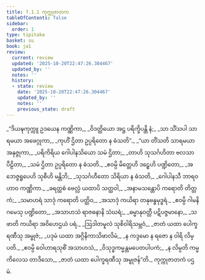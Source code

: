 ```yaml
---
title: 7.1.1 ကုက္ကုဇာတက
tableOfContents: false
sidebar:
  order: 1
type: tipitaka
basket: su
book: ja1
review:
  current: review
  updated: '2025-10-20T22:47:26.304467'
  updated_by: ''
  notes: ''
  history:
  - state: review
    date: '2025-10-20T22:47:26.304467'
    updated_by: ''
    notes: ''
    previous_state: draft
---
```



<DynamicBreadcrumb />


<ReviewStatus review={frontmatter.review} showDetails={true} />

<HypothesisAnnotation frontmatter={frontmatter} />

<Division number="1" book="ja1" e="ch" v="22" p="155">

<Paragraph number="1485" type="verses" book="ja1">
_“ဒိယဍ္ဎကုက္ကူ ဥဒယေန ကဏ္ဏိကာ,_  
_ဝိဒတ္ထိယော အဋ္ဌ ပရိက္ခိပန္တိ နံ;_  
_သာ သိံသပါ သာရမယာ အဖေဂ္ဂုကာ,_  
_ကုဟိံ ဌိတာ ဥပ္ပရိတော န ဓံသတိ”._  

</Paragraph>

</Division>
<Division number="2" book="ja1" e="ch" v="22" p="155">

<Paragraph number="1486" type="verses" book="ja1">
_“ယာ တိံသတိ သာရမယာ အနုဇ္ဇုကာ,_  
_ပရိကိရိယ ဂေါပါနသိယော သမံ ဌိတာ;_  
_တာဟိ သုသင်္ဂဟိတာ ဗလသာ ပီဠိတာ,_  
_သမံ ဌိတာ ဥပ္ပရိတော န ဓံသတိ._  

</Paragraph>

</Division>
<Division number="3" book="ja1" e="ch" v="22" p="175">

<Paragraph number="1487" type="verses" book="ja1">
_ဧဝမ္ပိ မိတ္တေဟိ ဒဠှေဟိ ပဏ္ဍိတော,_  
_အဘေဇ္ဇရူပေဟိ သုစီဟိ မန္တိဘိ;_  
_သုသင်္ဂဟီတော သိရိယာ န ဓံသတိ,_  
_ဂေါပါနသီ ဘာရဝဟာဝ ကဏ္ဏိကာ._  

</Paragraph>

</Division>
<Division number="4" book="ja1" e="ch" v="22" p="155">

<Paragraph number="1488" type="verses" book="ja1">
_ခရတ္တစံ ဗေလ္လံ ယထာပိ သတ္ထဝါ,_  
_အနာမသန္တောပိ ကရောတိ တိတ္တကံ;_  
_သမာဟရံ သာဒုံ ကရောတိ ပတ္ထိဝ,_  
_အသာဒုံ ကယိရာ တနုဗန္ဓမုဒ္ဓရံ._  

</Paragraph>

</Division>
<Division number="5" book="ja1" e="ch" v="22" p="155">

<Paragraph number="1489" type="verses" book="ja1">
_ဧဝမ္ပိ ဂါမနိဂမေသု ပဏ္ဍိတော,_  
_အသာဟသံ ရာဇဓနာနိ သံဃရံ;_  
_ဓမ္မာနုဝတ္တီ ပဋိပဇ္ဇမာနော,_  
_သ ဖာတိ ကယိရာ အဝိဟေဌယံ ပရံ._  

</Paragraph>

</Division>
<Division number="6" book="ja1" e="ch" v="22" p="156">

<Paragraph number="1490" type="verses" book="ja1">
_ဩဒါတမူလံ သုစိဝါရိသမ္ဘဝံ,_  
_ဇာတံ ယထာ ပေါက္ခရဏီသု အမ္ဗုဇံ;_  
_ပဒုမံ ယထာ အဂ္ဂိနိကာသိဖာလိမံ,_  
_န ကဒ္ဒမော န ရဇော န ဝါရိ လိမ္ပတိ._  

</Paragraph>

</Division>
<Division number="7" book="ja1" e="ch" v="22" p="156">

<Paragraph number="1491" type="verses" book="ja1">
_ဧဝမ္ပိ ဝေါဟာရသုစိံ အသာဟသံ,_  
_ဝိသုဒ္ဓကမ္မန္တမပေတပါပကံ;_  
_န လိမ္ပတိ ကမ္မကိလေသ တာဒိသော,_  
_ဇာတံ ယထာ ပေါက္ခရဏီသု အမ္ဗုဇန်”တိ._  


</Paragraph>
</Division>

<Paragraph number="1492" type="center" book="ja1">
ကုက္ကုဇာတကံ ပဌမံ.
</Paragraph>